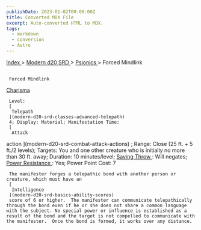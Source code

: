 ```yaml
---
publishDate: 2023-01-02T00:00:00Z
title: Converted MDX File
excerpt: Auto-converted HTML to MDX.
tags:
  - markdown
  - conversion
  - Astro
---
```







[
      Index
     ](-index)
     >
     [
      Modern d20 SRD
     ](modern-d20-srd-index)
     >
     [
      Psionics
     ](modern-d20-srd-psionics-index)
     > Forced Mindlink
    





## 
     Forced Mindlink
    



[
      Charisma
     ](modern-d20-srd-basics-ability-scores)




     Level:
     [
      Telepath
     ](modern-d20-srd-classes-advanced-telepath)
     4; Display: Material; Manifestation Time:
     [
      Attack
action
     ](modern-d20-srd-combat-attack-actions)
     ; Range: Close (25 ft. + 5 ft./2 levels); Targets: You and one other creature who is initially no more than 30 ft. away; Duration: 10 minutes/level;
     [
      Saving
Throw
     ](modern-d20-srd-basics-saving-throws)
     : Will negates;
     [
      Power
Resistance
     ](modern-d20-srd-special-abilities-power-resistance)
     : Yes; Power Point Cost: 7
    



     The manifester forges a telepathic bond with another person or creature, which must have an
     [
      Intelligence
     ](modern-d20-srd-basics-ability-scores)
     score of 6 or higher.  The manifester can communicate telepathically through the bond even if he or she does not share a common language with the subject. No special power or influence is established as a result of the bond and the target is not compelled to communicate with the manifester.  Once the bond is formed, it works over any distance.
    




